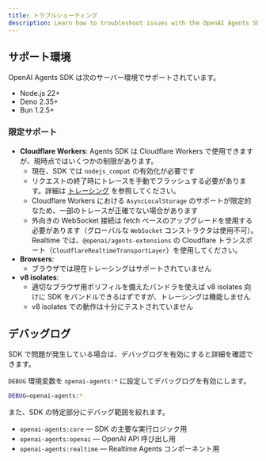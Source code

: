 ```yaml
---
title: トラブルシューティング
description: Learn how to troubleshoot issues with the OpenAI Agents SDK.
---
```


## サポート環境

OpenAI Agents SDK は次のサーバー環境でサポートされています。

- Node.js 22+
- Deno 2.35+
- Bun 1.2.5+

### 限定サポート

- **Cloudflare Workers**: Agents SDK は Cloudflare Workers で使用できますが、現時点ではいくつかの制限があります。
  - 現在、SDK では `nodejs_compat` の有効化が必要です
  - リクエストの終了時にトレースを手動でフラッシュする必要があります。詳細は [トレーシング](/openai-agents-js/ja/guides/tracing#export-loop-lifecycle) を参照してください。
  - Cloudflare Workers における `AsyncLocalStorage` のサポートが限定的なため、一部のトレースが正確でない場合があります
  - 外向きの WebSocket 接続は fetch ベースのアップグレードを使用する必要があります（グローバルな `WebSocket` コンストラクタは使用不可）。Realtime では、`@openai/agents-extensions` の Cloudflare トランスポート（`CloudflareRealtimeTransportLayer`）を使用してください。
- **Browsers**:
  - ブラウザでは現在トレーシングはサポートされていません
- **v8 isolates**:
  - 適切なブラウザ用ポリフィルを備えたバンドラを使えば v8 isolates 向けに SDK をバンドルできるはずですが、トレーシングは機能しません
  - v8 isolates での動作は十分にテストされていません

## デバッグログ

SDK で問題が発生している場合は、デバッグログを有効にすると詳細を確認できます。

`DEBUG` 環境変数を `openai-agents:*` に設定してデバッグログを有効にします。

```bash
DEBUG=openai-agents:*
```

また、SDK の特定部分にデバッグ範囲を絞れます。

- `openai-agents:core` — SDK の主要な実行ロジック用
- `openai-agents:openai` — OpenAI API 呼び出し用
- `openai-agents:realtime` — Realtime Agents コンポーネント用
